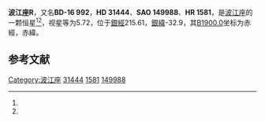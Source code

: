 {{Starbox begin
| name = 波江座R
}}
{{Starbox observe
| epoch = [[J2000.0|J2000.0]]
| constell = [[波江座|波江座]]<ref name=SIMBAD>{{cite web
 | url=http://simbad.u-strasbg.fr/simbad/sim-id?Ident=HR+1581
 | title=Pulsating variable Star
 | publisher=Centre de Données astronomiques de Strasbourg
 | work=SIMBAD
 | accessdate=2012-07-13
 | archive-date=2018-10-01
 | archive-url=https://web.archive.org/web/20181001141952/http://simbad.u-strasbg.fr/simbad/sim-id?Ident=HR+1581
 | dead-url=no
 }}</ref><ref name=DATA>{{cite web
 | url=http://vizier.u-strasbg.fr/viz-bin/VizieR-5?-out.add=.&-source=5050&-corr=PK=HR&-out.max=9999&HR=1581
 | title=VizieR Detailed Page
 | accessdate=2012-07-13
 | archive-date=2018-10-01
 | archive-url=https://web.archive.org/web/20181001144729/http://vizier.u-strasbg.fr/viz-bin/VizieR-5?-out.add=.&-source=5050&-corr=PK=HR&-out.max=9999&HR=1581
 | dead-url=no
 }}</ref>
| 星官 = 
| ra = {{RA|4|55|18.6}}<ref name=SIMBAD /><ref name=DATA />
| dec = {{DEC|-16|25|4}}<ref name=SIMBAD /><ref name=DATA />
| appmag_v = 5.72<ref name=SIMBAD /><ref name=DATA />
}}
{{Starbox character
| class = gG4<ref name=SIMBAD /><ref name=DATA />
| b-v = 0.88<ref name=SIMBAD /><ref name=DATA />
| u-b = <ref name=SIMBAD /><ref name=DATA />
| r-i = <ref name=SIMBAD /><ref name=DATA />
| variable = 
}}
{{Starbox astrometry
| radial_v = 
| prop_mo_ra = 32
| parallax = 
| p_error = 
}}
{{Starbox catalog
| names =BD-16 992，[[SAO星表|SAO]] 149988，[[HD星表|HD]] 31444，[[HR星表|HR]] 1581}}
{{Starbox reference |Simbad=HR+1581}}
{{Starbox end}}

'''波江座R'''，又名'''BD-16 992'''，'''HD 31444'''、'''SAO 149988'''、'''HR 1581'''，是[[波江座|波江座]]的一颗恒星<ref name=SIMBAD /><ref name=DATA />，视星等为5.72，位于[[銀道座標系|銀經]]215.61，[[銀道座標系|銀緯]]-32.9，其[[B1900.0|B1900.0]]坐标为赤經{{RA|4|50|49.1}}，赤緯{{DEC|-16|-32.9|46}}。

== 参考文献 ==
{{reflist}}

{{star-stub}}

{{波江座恒星}}
[[Category:波江座|Category:波江座]]
[[Category:HD和HDE天體|31444]]
[[Category:HR天體|1581]]
[[Category:SAO天體|149988]]